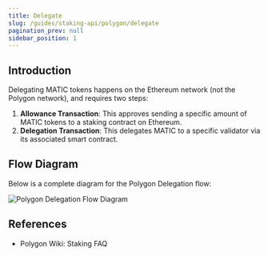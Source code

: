 ```yaml
---
title: Delegate
slug: /guides/staking-api/polygon/delegate
pagination_prev: null
sidebar_position: 1
---
```



## Introduction

Delegating MATIC tokens happens on the Ethereum network (not the Polygon network), and requires two steps:

1. **Allowance Transaction**: This approves sending a specific amount of MATIC tokens to a staking contract on Ethereum.
2. **Delegation Transaction**: This delegates MATIC to a specific validator via its associated smart contract.

## Flow Diagram

Below is a complete diagram for the Polygon Delegation flow:

<img
  src={img1}
  alt="Polygon Delegation Flow Diagram"
  className="inline-image"
/>

## References

- <Link to="https://wiki.polygon.technology/docs/faq/staking-faq/">
    Polygon Wiki: Staking FAQ
  </Link>
